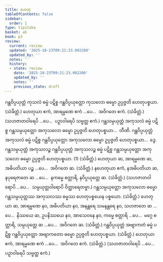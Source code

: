 ```yaml
---
title: ဟေတု
tableOfContents: false
sidebar:
  order: 1
type: tipitaka
basket: ab
book: p3
review:
  current: review
  updated: '2025-10-23T09:21:23.092200'
  updated_by: ''
  notes: ''
  history:
  - state: review
    date: '2025-10-23T09:21:23.092200'
    updated_by: ''
    notes: ''
    previous_state: draft
---
```



<ReviewStatus review={frontmatter.review} showDetails={true} />

<HypothesisAnnotation frontmatter={frontmatter} />

<DynamicBreadcrumb />

<Division number="16" book="p3" e="ch" v="39" p="380">

<Paragraph number="1833" book="p3">
ဂန္ထဝိပ္ပယုတ္တံ ကုသလံ ဓမ္မံ ပဋိစ္စ ဂန္ထဝိပ္ပယုတ္တော ကုသလော ဓမ္မော ဥပ္ပဇ္ဇတိ ဟေတုပစ္စယာ. (သံခိတ္တံ.)
</Paragraph>

</Division>
<Division number="17" book="p3" e="ch" v="39" p="381">

<Paragraph number="1834" book="p3">
ဟေတုယာ ဧကံ, အာရမ္မဏေ ဧကံ …ပေ…  အဝိဂတေ ဧကံ. (သံခိတ္တံ.)
</Paragraph>

<Paragraph number="1835" book="p3">
(သဟဇာတဝါရေပိ …ပေ…  ပဉှာဝါရေပိ သဗ္ဗတ္ထ ဧကံ.)
</Paragraph>

</Division>
<Division number="18" book="p3" e="ch" v="39" p="381">

<Paragraph number="1836" book="p3">
ဂန္ထသမ္ပယုတ္တံ အကုသလံ ဓမ္မံ ပဋိစ္စ ဂန္ထသမ္ပယုတ္တော အကုသလော ဓမ္မော ဥပ္ပဇ္ဇတိ ဟေတုပစ္စယာ…  တီဏိ.
</Paragraph>

<Paragraph number="1837" book="p3">
ဂန္ထဝိပ္ပယုတ္တံ အကုသလံ ဓမ္မံ ပဋိစ္စ ဂန္ထဝိပ္ပယုတ္တော အကုသလော ဓမ္မော ဥပ္ပဇ္ဇတိ ဟေတုပစ္စယာ…  ဒွေ.
</Paragraph>

<Paragraph number="1838" book="p3">
ဂန္ထသမ္ပယုတ္တံ အကုသလဉ္စ ဂန္ထဝိပ္ပယုတ္တံ အကုသလဉ္စ ဓမ္မံ ပဋိစ္စ ဂန္ထသမ္ပယုတ္တော အကုသလော ဓမ္မော ဥပ္ပဇ္ဇတိ ဟေတုပစ္စယာ. (1) (သံခိတ္တံ.)
</Paragraph>

</Division>
<Division number="19" book="p3" e="ch" v="39" p="381">

<Paragraph number="1839" book="p3">
ဟေတုယာ ဆ, အာရမ္မဏေ ဆ, အဓိပတိယာ ပဉ္စ …ပေ…  အဝိဂတေ ဆ. (သံခိတ္တံ.)
</Paragraph>

<Paragraph number="1840" book="p3">
နဟေတုယာ ဧကံ, နအဓိပတိယာ ဆ, နပုရေဇာတေ ဆ …ပေ…  နကမ္မေ စတ္တာရိ, နဝိပ္ပယုတ္တေ ဆ. (သံခိတ္တံ.)
</Paragraph>

<Paragraph number="1841" book="p3">
(သဟဇာတဝါရောပိ …ပေ…  သမ္ပယုတ္တဝါရောပိ ဝိတ္ထာရေတဗ္ဗာ.)
</Paragraph>

</Division>
<Division number="20" book="p3" e="ch" v="39" p="381">

<Paragraph number="1842" book="p3">
ဂန္ထသမ္ပယုတ္တော အကုသလော ဓမ္မော ဂန္ထသမ္ပယုတ္တဿ အကုသလဿ ဓမ္မဿ ဟေတုပစ္စယေန ပစ္စယော. (သံခိတ္တံ.)
</Paragraph>

</Division>
<Division number="21" book="p3" e="ch" v="39" p="381">

<Paragraph number="1843" book="p3">
ဟေတုယာ ဆ, အာရမ္မဏေ နဝ, အဓိပတိယာ နဝ, အနန္တရေ သမနန္တရေ နဝ, သဟဇာတေ ဆ …ပေ…  နိဿယေ ဆ, ဥပနိဿယေ နဝ, အာသေဝနေ နဝ, ကမ္မေ စတ္တာရိ …ပေ…  မဂ္ဂေ စတ္တာရိ, သမ္ပယုတ္တေ ဆ …ပေ…  အဝိဂတေ ဆ. (သံခိတ္တံ.)
</Paragraph>

</Division>
<Division number="22" book="p3" e="ch" v="39" p="381">

<Paragraph number="1844" book="p3">
ဂန္ထဝိပ္ပယုတ္တံ အဗျာကတံ ဓမ္မံ ပဋိစ္စ ဂန္ထဝိပ္ပယုတ္တော အဗျာကတော ဓမ္မော ဥပ္ပဇ္ဇတိ ဟေတုပစ္စယာ. (သံခိတ္တံ.)
</Paragraph>

</Division>
<Division number="23" book="p3" e="ch" v="39" p="381">

<Paragraph number="1845" book="p3">
ဟေတုယာ ဧကံ, အာရမ္မဏေ ဧကံ …ပေ…  အဝိဂတေ ဧကံ. (သံခိတ္တံ.)
</Paragraph>

<Paragraph number="1846" book="p3">
(သဟဇာတဝါရေပိ …ပေ…  ပဉှာဝါရေပိ သဗ္ဗတ္ထ ဧကံ.)
</Paragraph>
</Division>